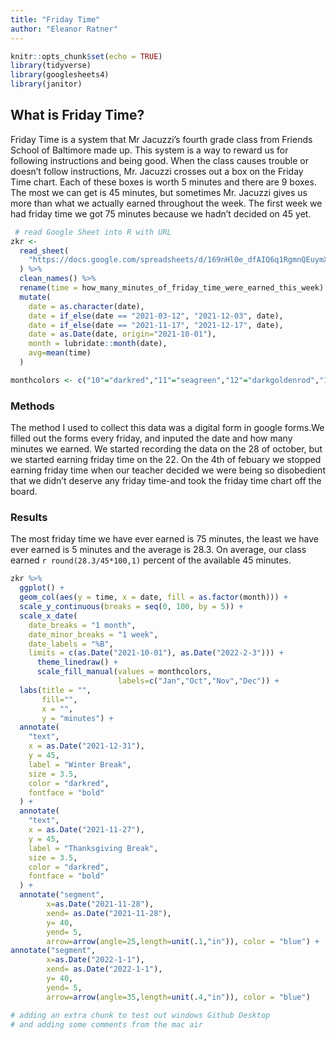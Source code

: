 ```yaml
---
title: "Friday Time"
author: "Eleanor Ratner"
---
```



```r
knitr::opts_chunk$set(echo = TRUE)
library(tidyverse)
library(googlesheets4)
library(janitor)
```

## What is Friday Time?

Friday Time is a system that  Mr Jacuzzi's fourth grade class from Friends School of Baltimore made up. This system is a way to reward us for following instructions and being good. When the class causes trouble or doesn't follow instructions, Mr. Jacuzzi crosses out a box on the Friday Time chart. Each of these boxes is worth 5 minutes and there are 9 boxes. The most we can get is 45 minutes, but sometimes Mr. Jacuzzi gives us more than what we actually earned throughout the week. The first week we had friday time we got 75 minutes because we hadn't decided on 45 yet.



```r
 # read Google Sheet into R with URL
zkr <-
  read_sheet(
    "https://docs.google.com/spreadsheets/d/169nHl0e_dfAIQ6q1RgmnQEuymXuYdGn9O0CNfkeIe8c"
  ) %>%
  clean_names() %>%
  rename(time = how_many_minutes_of_friday_time_were_earned_this_week) %>%
  mutate(
    date = as.character(date),
    date = if_else(date == "2021-03-12", "2021-12-03", date),
    date = if_else(date == "2021-11-17", "2021-12-17", date),
    date = as.Date(date, origin="2021-10-01"),
    month = lubridate::month(date),
    avg=mean(time)
  )
```

```r
monthcolors <- c("10"="darkred","11"="seagreen","12"="darkgoldenrod","1"="mediumblue","2"="darkorchid")
```

### Methods 
The method I used to collect this data was a digital form in google forms.We filled out the forms every friday, and inputed the date and how many minutes we earned. We started recording the data on the 28 of october, but we started earning friday time on the 22. On the 4th of febuary we stopped earning friday time when our teacher decided we were being so disobedient that we didn't deserve any friday time-and took the friday time chart off the board.

### Results

The most friday time we have ever earned is 75 minutes, the least we have ever earned is 5 minutes and the average is 28.3. On average, our class earned `r round(28.3/45*100,1)` percent of the available 45 minutes.

```r
zkr %>%
  ggplot() +
  geom_col(aes(y = time, x = date, fill = as.factor(month))) +
  scale_y_continuous(breaks = seq(0, 100, by = 5)) +
  scale_x_date(
    date_breaks = "1 month",
    date_minor_breaks = "1 week",
    date_labels = "%B",
    limits = c(as.Date("2021-10-01"), as.Date("2022-2-3"))) +
      theme_linedraw() +
      scale_fill_manual(values = monthcolors,
                        labels=c("Jan","Oct","Nov","Dec")) +
  labs(title = "",
       fill="",
       x = "",
       y = "minutes") +
  annotate(
    "text",
    x = as.Date("2021-12-31"),
    y = 45,
    label = "Winter Break",
    size = 3.5,
    color = "darkred",
    fontface = "bold"
  ) +
  annotate(
    "text",
    x = as.Date("2021-11-27"),
    y = 45,
    label = "Thanksgiving Break",
    size = 3.5,
    color = "darkred",
    fontface = "bold"
  ) +
  annotate("segment", 
        x=as.Date("2021-11-28"),
        xend= as.Date("2021-11-28"),
        y= 40,
        yend= 5, 
        arrow=arrow(angle=25,length=unit(.1,"in")), color = "blue") +
annotate("segment", 
        x=as.Date("2022-1-1"),
        xend= as.Date("2022-1-1"),
        y= 40,
        yend= 5, 
        arrow=arrow(angle=35,length=unit(.4,"in")), color = "blue")
```

```r
# adding an extra chunk to test out windows Github Desktop
# and adding some comments from the mac air
```

